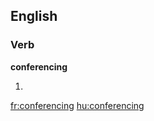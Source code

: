 ==English==
{{wikipedia|dab=conferencing}}
===Verb===
'''conferencing'''
# {{present participle of|conference|lang=en}}

[[fr:conferencing]]
[[hu:conferencing]]